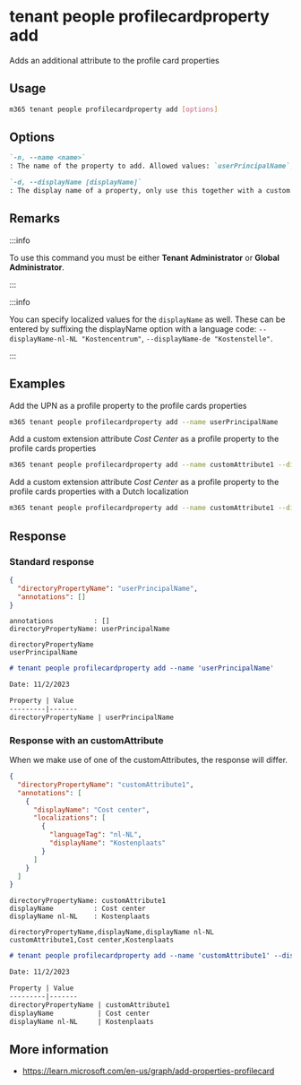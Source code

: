 
# tenant people profilecardproperty add

Adds an additional attribute to the profile card properties

## Usage

```sh
m365 tenant people profilecardproperty add [options]
```

## Options

```md definition-list
`-n, --name <name>`
: The name of the property to add. Allowed values: `userPrincipalName`, `fax`, `streetAddress`, `postalCode`, `stateOrProvince`, `alias`, `customAttribute1`, `customAttribute2`, `customAttribute3`, `customAttribute4`, `customAttribute5`, `customAttribute6`, `customAttribute7`, `customAttribute8`, `customAttribute9`, `customAttribute10`, `customAttribute11`, `customAttribute12`, `customAttribute13`, `customAttribute14`, `customAttribute15`

`-d, --displayName [displayName]`
: The display name of a property, only use this together with a custom extension attribute.
```

<Global />

## Remarks

:::info

To use this command you must be either **Tenant Administrator** or **Global Administrator**.

:::

:::info

You can specify localized values for the `displayName` as well. These can be entered by suffixing the displayName option with a language code: `--displayName-nl-NL "Kostencentrum"`, `--displayName-de "Kostenstelle"`.

:::

## Examples

Add the UPN as a profile property to the profile cards properties

```sh
m365 tenant people profilecardproperty add --name userPrincipalName
```

Add a custom extension attribute _Cost Center_ as a profile property to the profile cards properties

```sh
m365 tenant people profilecardproperty add --name customAttribute1 --displayName 'Cost Center'
```

Add a custom extension attribute _Cost Center_ as a profile property to the profile cards properties with a Dutch localization

```sh
m365 tenant people profilecardproperty add --name customAttribute1 --displayName 'Cost Center' --displayName-nl-NL 'Kostencentrum'
```

## Response

### Standard response

<Tabs>
  <TabItem value="JSON">

  ```json
  {
    "directoryPropertyName": "userPrincipalName",
    "annotations": []
  }
  ```

  </TabItem>
  <TabItem value="Text">

  ```text
  annotations          : []
  directoryPropertyName: userPrincipalName
  ```

  </TabItem>
  <TabItem value="CSV">

  ```csv
  directoryPropertyName
  userPrincipalName
  ```

  </TabItem>
  <TabItem value="Markdown">

  ```md
  # tenant people profilecardproperty add --name 'userPrincipalName'

  Date: 11/2/2023

  Property | Value
  ---------|-------
  directoryPropertyName | userPrincipalName
  ```

  </TabItem>
</Tabs>

### Response with an customAttribute

When we make use of one of the customAttributes, the response will differ. 

<Tabs>
  <TabItem value="JSON">

  ```json
  {
    "directoryPropertyName": "customAttribute1",
    "annotations": [
      {
        "displayName": "Cost center",
        "localizations": [
          {
            "languageTag": "nl-NL",
            "displayName": "Kostenplaats"
          }
        ]
      }
    ]
  }
  ```

  </TabItem>
  <TabItem value="Text">

  ```text
  directoryPropertyName: customAttribute1
  displayName          : Cost center
  displayName nl-NL    : Kostenplaats
  ```

  </TabItem>
  <TabItem value="CSV">

  ```csv
  directoryPropertyName,displayName,displayName nl-NL
  customAttribute1,Cost center,Kostenplaats
  ```

  </TabItem>
  <TabItem value="Markdown">

  ```md
  # tenant people profilecardproperty add --name 'customAttribute1' --displayName 'Cost center' --displayName-nl-NL 'Kostenplaats'

  Date: 11/2/2023

  Property | Value
  ---------|-------
  directoryPropertyName | customAttribute1
  displayName           | Cost center
  displayName nl-NL     | Kostenplaats
  ```

  </TabItem>
</Tabs>

## More information

- https://learn.microsoft.com/en-us/graph/add-properties-profilecard